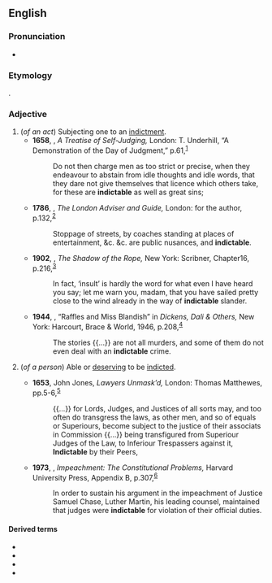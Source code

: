 ==English==

===Pronunciation===
* {{IPA|en|/ɪnˈdaɪtəbəl/}}

===Etymology===
{{suffix|en|indict|able}}.

===Adjective===
{{en-adj}}

# (''of an act'') Subjecting one to an [[indictment]].
#* '''1658''', {{w|Anthony Burges|Anthony Burgess}}, ''A Treatise of Self-Judging,'' London: T. Underhill, “A Demonstration of the Day of Judgment,” p.{{nbsp}}61,<sup>[http://name.umdl.umich.edu/A77851.0001.001]</sup>
#*: Do not then charge men as too strict or precise, when they endeavour to abstain from idle thoughts and idle words, that they dare not give themselves that licence which others take, for these are '''indictable''' as well as great sins;
#* '''1786''', {{w|John Trusler}}, ''The London Adviser and Guide,'' London: for the author, p.{{nbsp}}132,<sup>[http://name.umdl.umich.edu/004859210.0001.000]</sup>
#*: Stoppage of streets, by coaches standing at places of entertainment, &c. &c. are public nusances, and '''indictable'''.
#* '''1902''', {{w|E. W. Hornung}}, ''The Shadow of the Rope,'' New York: Scribner, Chapter{{nbsp}}16, p.{{nbsp}}216,<sup>[https://archive.org/details/shadowofrope00horn/page/216/mode/1up?q=indictable]</sup>
#*: In fact, ‘insult’ is hardly the word for what even I have heard you say; let me warn you, madam, that you have sailed pretty close to the wind already in the way of '''indictable''' slander.
#* '''1944''', {{w|George Orwell}}, “Raffles and Miss Blandish” in ''Dickens, Dali & Others,'' New York: Harcourt, Brace & World, 1946, p.{{nbsp}}208,<sup>[https://archive.org/details/dickensdaliother0000orwe_q9y0/page/208/mode/1up?q=indictable]</sup>
#*: The {{w|Sherlock Holmes}} stories {{...}} are not all murders, and some of them do not even deal with an '''indictable''' crime.
# (''of a person'') Able or [[deserve|deserving]] to be [[indict]]ed.
#: {{syn|en|chargeable}}
#* '''1653''', John Jones, ''Lawyers Unmask’d,'' London: Thomas Matthewes, pp.{{nbsp}}5-6,<sup>[http://name.umdl.umich.edu/A47060.0001.001]</sup>
#*: {{...}} for Lords, Judges, and Justices of all sorts may, and too often do transgress the laws, as other men, and so of equals or Superiours, become subject to the justice of their associats in Commission {{...}} being transfigured from Superiour Judges of the Law, to Inferiour Trespassers against it, '''Indictable''' by their Peers,
#* '''1973''', {{w|Raoul Berger}}, ''Impeachment: The Constitutional Problems,'' Harvard University Press, Appendix B, p.{{nbsp}}307,<sup>[https://archive.org/details/impeachmentconst00berg/page/307/mode/1up?q=%22indictable+for%22]</sup>
#*: In order to sustain his argument in the impeachment of Justice Samuel Chase, Luther Martin, his leading counsel, maintained that judges were '''indictable''' for violation of their official duties.

====Derived terms====
* {{l|en|indictability}}
* {{l|en|indictable offence}}
* {{l|en|nonindictable}}
* {{l|en|unindictable}}